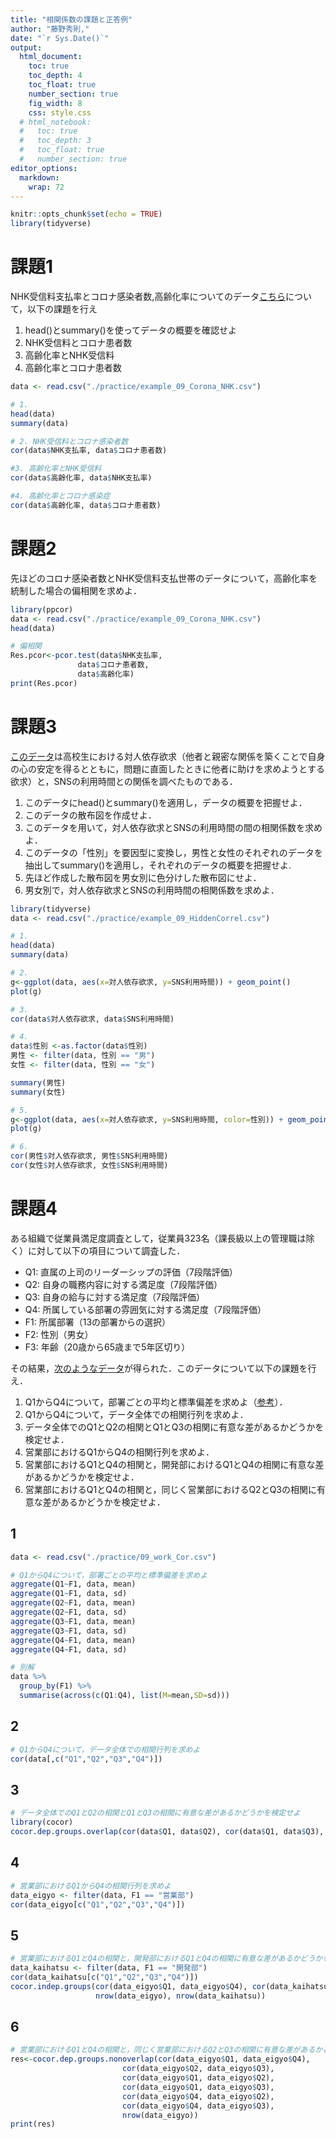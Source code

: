 ```yaml
---
title: "相関係数の課題と正答例"
author: "藤野秀則,"
date: "`r Sys.Date()`"
output:
  html_document: 
    toc: true
    toc_depth: 4
    toc_float: true
    number_section: true
    fig_width: 8
    css: style.css
  # html_notebook:
  #   toc: true
  #   toc_depth: 3
  #   toc_float: true
  #   number_section: true
editor_options:
  markdown:
    wrap: 72
---
```

```r
knitr::opts_chunk$set(echo = TRUE)
library(tidyverse)
```

# 課題1

:::work
NHK受信料支払率とコロナ感染者数,高齢化率についてのデータ[こちら](./practice/example_09_Corona_NHK.csv)について，以下の課題を行え

1. head()とsummary()を使ってデータの概要を確認せよ
1. NHK受信料とコロナ患者数
1. 高齢化率とNHK受信料
1. 高齢化率とコロナ患者数
:::

```r
data <- read.csv("./practice/example_09_Corona_NHK.csv")

# 1. 
head(data)
summary(data)

# 2. NHK受信料とコロナ感染者数
cor(data$NHK支払率, data$コロナ患者数)

#3. 高齢化率とNHK受信料
cor(data$高齢化率, data$NHK支払率)

#4. 高齢化率とコロナ感染症
cor(data$高齢化率, data$コロナ患者数)
```


# 課題2

:::work
先ほどのコロナ感染者数とNHK受信料支払世帯のデータについて，高齢化率を統制した場合の偏相関を求めよ．
:::

```r
library(ppcor)
data <- read.csv("./practice/example_09_Corona_NHK.csv")
head(data)

# 偏相関
Res.pcor<-pcor.test(data$NHK支払率,
               data$コロナ患者数, 
               data$高齢化率)
print(Res.pcor)
```

# 課題3
:::work
[このデータ](./practice/example_09_HiddenCorrel.csv)は高校生における対人依存欲求（他者と親密な関係を築くことで自身の心の安定を得るとともに，問題に直面したときに他者に助けを求めようとする欲求）と，SNSの利用時間との関係を調べたものである．

1. このデータにhead()とsummary()を適用し，データの概要を把握せよ．
1. このデータの散布図を作成せよ．
1. このデータを用いて，対人依存欲求とSNSの利用時間の間の相関係数を求めよ．
1. このデータの「性別」を要因型に変換し，男性と女性のそれぞれのデータを抽出してsummary()を適用し，それぞれのデータの概要を把握せよ.
1. 先ほど作成した散布図を男女別に色分けした散布図にせよ．
1. 男女別で，対人依存欲求とSNSの利用時間の相関係数を求めよ．
:::

```r
library(tidyverse)
data <- read.csv("./practice/example_09_HiddenCorrel.csv")

# 1.
head(data)
summary(data)

# 2.
g<-ggplot(data, aes(x=対人依存欲求, y=SNS利用時間)) + geom_point()
plot(g)

# 3.
cor(data$対人依存欲求, data$SNS利用時間)

# 4.
data$性別 <-as.factor(data$性別)
男性 <- filter(data, 性別 == "男")
女性 <- filter(data, 性別 == "女")

summary(男性)
summary(女性)

# 5.
g<-ggplot(data, aes(x=対人依存欲求, y=SNS利用時間, color=性別)) + geom_point()
plot(g)

# 6.
cor(男性$対人依存欲求, 男性$SNS利用時間)
cor(女性$対人依存欲求, 女性$SNS利用時間)
```


# 課題4 

:::work
ある組織で従業員満足度調査として，従業員323名（課長級以上の管理職は除く）に対して以下の項目について調査した．

- Q1: 直属の上司のリーダーシップの評価（7段階評価）
- Q2: 自身の職務内容に対する満足度（7段階評価）
- Q3: 自身の給与に対する満足度（7段階評価）
- Q4: 所属している部署の雰囲気に対する満足度（7段階評価）
- F1: 所属部署（13の部署からの選択）
- F2: 性別（男女）
- F3: 年齢（20歳から65歳まで5年区切り）

その結果，[次のようなデータ](./practice/09_work_Cor.csv)が得られた．このデータについて以下の課題を行え．

1. Q1からQ4について，部署ごとの平均と標準偏差を求めよ（[参考](./RText_04_DescriptiveStatisitcs.html#グループごとの統計量の算出)）．
1. Q1からQ4について，データ全体での相関行列を求めよ．
1. データ全体でのQ1とQ2の相関とQ1とQ3の相関に有意な差があるかどうかを検定せよ．
1. 営業部におけるQ1からQ4の相関行列を求めよ．
1. 営業部におけるQ1とQ4の相関と，開発部におけるQ1とQ4の相関に有意な差があるかどうかを検定せよ．
1. 営業部におけるQ1とQ4の相関と，同じく営業部におけるQ2とQ3の相関に有意な差があるかどうかを検定せよ．
:::

## 1
```r
data <- read.csv("./practice/09_work_Cor.csv")

# Q1からQ4について，部署ごとの平均と標準偏差を求めよ
aggregate(Q1~F1, data, mean)
aggregate(Q1~F1, data, sd)
aggregate(Q2~F1, data, mean)
aggregate(Q2~F1, data, sd)
aggregate(Q3~F1, data, mean)
aggregate(Q3~F1, data, sd)
aggregate(Q4~F1, data, mean)
aggregate(Q4~F1, data, sd)

# 別解
data %>% 
  group_by(F1) %>% 
  summarise(across(c(Q1:Q4), list(M=mean,SD=sd)))

```

## 2
```r
# Q1からQ4について，データ全体での相関行列を求めよ
cor(data[,c("Q1","Q2","Q3","Q4")])
```

## 3
```r
# データ全体でのQ1とQ2の相関とQ1とQ3の相関に有意な差があるかどうかを検定せよ
library(cocor)
cocor.dep.groups.overlap(cor(data$Q1, data$Q2), cor(data$Q1, data$Q3), cor(data$Q2, data$Q3), nrow(data))
```

## 4
```r
# 営業部におけるQ1からQ4の相関行列を求めよ
data_eigyo <- filter(data, F1 == "営業部")
cor(data_eigyo[c("Q1","Q2","Q3","Q4")])
```

## 5
```r
# 営業部におけるQ1とQ4の相関と，開発部におけるQ1とQ4の相関に有意な差があるかどうかを検定せよ
data_kaihatsu <- filter(data, F1 == "開発部")
cor(data_kaihatsu[c("Q1","Q2","Q3","Q4")])
cocor.indep.groups(cor(data_eigyo$Q1, data_eigyo$Q4), cor(data_kaihatsu$Q1, data_kaihatsu$Q4), 
                   nrow(data_eigyo), nrow(data_kaihatsu))
```

## 6
```r
# 営業部におけるQ1とQ4の相関と，同じく営業部におけるQ2とQ3の相関に有意な差があるかどうかを検定せよ
res<-cocor.dep.groups.nonoverlap(cor(data_eigyo$Q1, data_eigyo$Q4), 
                         cor(data_eigyo$Q2, data_eigyo$Q3), 
                         cor(data_eigyo$Q1, data_eigyo$Q2), 
                         cor(data_eigyo$Q1, data_eigyo$Q3),
                         cor(data_eigyo$Q4, data_eigyo$Q2),
                         cor(data_eigyo$Q4, data_eigyo$Q3),
                         nrow(data_eigyo))
print(res)
```

